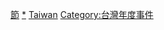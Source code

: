 [[Category:台灣音樂活動|節]]
[[Category:台灣藝術節|*]]
[[Category:各国音乐节|Taiwan]]
[[Category:台灣年度事件|Category:台灣年度事件]]